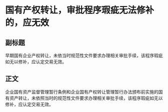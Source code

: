 # 国有产权转让，审批程序瑕疵无法修补的，应无效
## 副标题
早期国有企业产权转让，未依当时规范性文件要求办理相关审批手续，该程序瑕疵如无以修补，应认定交易无效。
## 正文
企业国有资产监督管理暂行条例和企业国有产权转让管理暂行办法颁布前实施的国有资产转让，未依照当时的规范性文件要求办理相关审批手续，该程序瑕疵如无以修补，应认定交易无效。